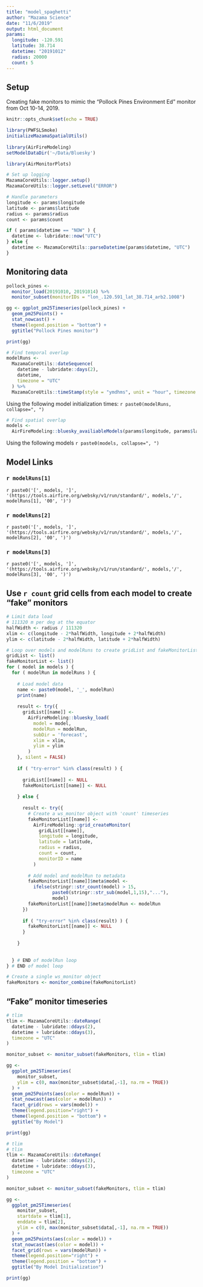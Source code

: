 ```yaml
---
title: "model_spaghetti"
author: "Mazama Science"
date: "11/6/2019"
output: html_document
params:
  longitude: -120.591
  latitude: 38.714
  datetime: "20191012"
  radius: 20000
  count: 5
---
```


<!--
Berkeley Aquatic park
monitor_loadLatest() %>% monitor_subset(monitorIDs = "060010013_01") %>% monitor_extractMeta() %>% str()
-->

## Setup

Creating fake monitors to mimic the "Pollock Pines Environment Ed" monitor
from Oct 10-14, 2019.

```r
knitr::opts_chunk$set(echo = TRUE)

library(PWFSLSmoke)
initializeMazamaSpatialUtils()
  
library(AirFireModeling)
setModelDataDir('~/Data/Bluesky')

library(AirMonitorPlots)

# Set up logging
MazamaCoreUtils::logger.setup()
MazamaCoreUtils::logger.setLevel("ERROR")

# Handle parameters
longitude <- params$longitude
latitude <- params$latitude
radius <- params$radius
count <- params$count

if ( params$datetime == "NOW" ) {
  datetime <- lubridate::now("UTC")
} else {
  datetime <- MazamaCoreUtils::parseDatetime(params$datetime, "UTC")
}
```

## Monitoring data

```r
pollock_pines <- 
  monitor_load(20191010, 20191014) %>% 
  monitor_subset(monitorIDs = "lon_.120.591_lat_38.714_arb2.1008")

gg <- ggplot_pm25Timeseries(pollock_pines) +
  geom_pm25Points() + 
  stat_nowcast() +
  theme(legend.position = "bottom") +
  ggtitle("Pollock Pines monitor")

print(gg)
```


```r
# Find temporal overlap
modelRuns <- 
  MazamaCoreUtils::dateSequence(
    datetime - lubridate::days(2),
    datetime,
    timezone = "UTC"
  ) %>%
  MazamaCoreUtils::timeStamp(style = "ymdhms", unit = "hour", timezone = "UTC")
```

Using the following model initialization times: `r paste0(modelRuns, collapse=", ")`

```r
# Find spatial overlap
models <- 
  AirFireModeling::bluesky_availiableModels(params$longitude, params$latitude)
```

Using the following models `r paste0(models, collapse=", ")`

## Model Links 

### `r modelRuns[1]`
`r paste0('[', models, ']', '(https://tools.airfire.org/websky/v1/run/standard/', models,'/', modelRuns[1], '00', ')')`

### `r modelRuns[2]`
`r paste0('[', models, ']', '(https://tools.airfire.org/websky/v1/run/standard/', models,'/', modelRuns[2], '00', ')')`

### `r modelRuns[3]`
`r paste0('[', models, ']', '(https://tools.airfire.org/websky/v1/run/standard/', models,'/', modelRuns[3], '00', ')')`


## Use `r count` grid cells from each model to create "fake" monitors

```r
# Limit data load
# 111320 m per deg at the equator 
halfWidth <- radius / 111320
xlim <- c(longitude - 2*halfWidth, longitude + 2*halfWidth)
ylim <- c(latitude - 2*halfWidth, latitude + 2*halfWidth)

# Loop over models and modelRuns to create gridList and fakeMonitorList
gridList <- list()
fakeMonitorList <- list()
for ( model in models ) {
  for ( modelRun in modelRuns ) {
    
    # Load model data
    name <- paste0(model, '_', modelRun)
    print(name)
    
    result <- try({
      gridList[[name]] <-
        AirFireModeling::bluesky_load(
          model = model,
          modelRun = modelRun,
          subDir = 'forecast',
          xlim = xlim,
          ylim = ylim
        )
    }, silent = FALSE)
    
    if ( "try-error" %in% class(result) ) {
      
      gridList[[name]] <- NULL
      fakeMonitorList[[name]] <- NULL
      
    } else {
      
      result <- try({
        # Create a ws_monitor object with 'count' timeseries
        fakeMonitorList[[name]] <- 
          AirFireModeling::grid_createMonitor(
            gridList[[name]],
            longitude = longitude,
            latitude = latitude,
            radius = radius,
            count = count,
            monitorID = name
          )
     
        # Add model and modelRun to metadata
        fakeMonitorList[[name]]$meta$model <- 
          ifelse(stringr::str_count(model) > 15,
                 paste0(stringr::str_sub(model,1,15),"..."),
                 model)
        fakeMonitorList[[name]]$meta$modelRun <- modelRun
      })
      
      if ( "try-error" %in% class(result) ) {
        fakeMonitorList[[name]] <- NULL
      }
      
    }
    
    
  } # END of modelRun loop
} # END of model loop

# Create a single ws_monitor object
fakeMonitors <- monitor_combine(fakeMonitorList)
```


## "Fake" monitor timeseries

```r
# tlim
tlim <- MazamaCoreUtils::dateRange(
  datetime - lubridate::ddays(2),
  datetime + lubridate::ddays(3),
  timezone = "UTC"
)

monitor_subset <- monitor_subset(fakeMonitors, tlim = tlim)

gg <- 
  ggplot_pm25Timeseries(
    monitor_subset,
    ylim = c(0, max(monitor_subset$data[,-1], na.rm = TRUE))
  ) +
  geom_pm25Points(aes(color = modelRun)) + 
  stat_nowcast(aes(color = modelRun)) +
  facet_grid(rows = vars(model)) +
  theme(legend.position="right") +
  theme(legend.position = "bottom") +
  ggtitle("By Model")

print(gg)
```


```r
# tlim
# tlim
tlim <- MazamaCoreUtils::dateRange(
  datetime - lubridate::ddays(2),
  datetime + lubridate::ddays(3),
  timezone = "UTC"
)

monitor_subset <- monitor_subset(fakeMonitors, tlim = tlim)

gg <- 
  ggplot_pm25Timeseries(
    monitor_subset,
    startdate = tlim[1],
    enddate = tlim[2],
    ylim = c(0, max(monitor_subset$data[,-1], na.rm = TRUE))
  ) +
  geom_pm25Points(aes(color = model)) + 
  stat_nowcast(aes(color = model)) +
  facet_grid(rows = vars(modelRun)) +
  theme(legend.position="right") +
  theme(legend.position = "bottom") +
  ggtitle("By Model Initialization")

print(gg)
```




